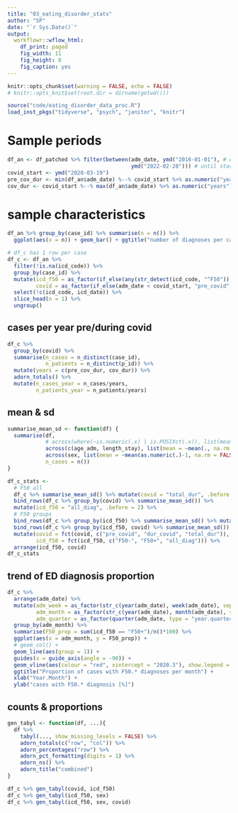 ```yaml
---
title: "03_eating_disorder_stats"
author: "SP"
date: "`r Sys.Date()`"
output: 
  workflowr::wflow_html: 
    df_print: paged
    fig_width: 11
    fig_height: 8
    fig_caption: yes
---
```


```r
knitr::opts_chunk$set(warning = FALSE, echo = FALSE)
# knitr::opts_knit$set(root.dir = dirname(getwd()))
```

```r
source("code/eating_disorder_data_proc.R")
load_inst_pkgs("tidyverse", "psych", "janitor", "knitr")
```

# Sample periods
```r
df_an <- df_patched %>% filter(between(adm_date, ymd("2016-01-01"), # or 2018-03-01 - 2 years before Covid
                                       ymd("2022-02-28"))) # until start of Ukraine war
covid_start <- ymd("2020-03-19")
pre_cov_dur <- min(df_an$adm_date) %--% covid_start %>% as.numeric("years")
cov_dur <- covid_start %--% max(df_an$adm_date) %>% as.numeric("years")
```

# sample characteristics
```r
df_an %>% group_by(case_id) %>% summarise(n = n()) %>% 
  ggplot(aes(x = n)) + geom_bar() + ggtitle("number of diagnoses per case")

# df_c has 1 row per case
df_c <- df_an %>% 
  filter(!is.na(icd_code)) %>% 
  group_by(case_id) %>% 
  mutate(icd_f50 = as_factor(if_else(any(str_detect(icd_code, "^F50")), "F50+", "F50-")),
         covid = as_factor(if_else(adm_date < covid_start, "pre_covid", "dur_covid"))) %>% 
  select(!c(icd_code, icd_date)) %>% 
  slice_head(n = 1) %>% 
  ungroup()
```

## cases per year pre/during covid
```r
df_c %>% 
  group_by(covid) %>%
  summarise(n_cases = n_distinct(case_id),
            n_patients = n_distinct(p_id)) %>%
  mutate(years = c(pre_cov_dur, cov_dur)) %>%
  adorn_totals() %>%
  mutate(n_cases_year = n_cases/years,
         n_patients_year = n_patients/years)
```

## mean & sd
```r
summarise_mean_sd <- function(df) {
  summarise(df, 
            # across(where(~is.numeric(.x) | is.POSIXct(.x)), list(mean = ~mean(., na.rm = FALSE), sd = SD)), 
            across(c(age_adm, length_stay), list(mean = ~mean(., na.rm = FALSE), sd = SD)), 
            across(sex, list(mean = ~mean(as.numeric(.)-1, na.rm = FALSE), sd = ~SD(as.numeric(.)-1))),
            n_cases = n())
}

df_c_stats <- 
  # F50 all
  df_c %>% summarise_mean_sd() %>% mutate(covid = "total_dur", .before = 1) %>% 
  bind_rows(df_c %>% group_by(covid) %>% summarise_mean_sd()) %>% 
  mutate(icd_f50 = "all_diag", .before = 2) %>% 
  # F50 groups
  bind_rows(df_c %>% group_by(icd_f50) %>% summarise_mean_sd() %>% mutate(covid = "total_dur", .before = 1)) %>% 
  bind_rows(df_c %>% group_by(icd_f50, covid) %>% summarise_mean_sd()) %>% 
  mutate(covid = fct(covid, c("pre_covid", "dur_covid", "total_dur")),
         icd_f50 = fct(icd_f50, c("F50-", "F50+", "all_diag"))) %>% 
  arrange(icd_f50, covid)
df_c_stats
```

## trend of ED diagnosis proportion
```r
df_c %>% 
  arrange(adm_date) %>% 
  mutate(adm_week = as_factor(str_c(year(adm_date), week(adm_date), sep = "-KW")), 
         adm_month = as_factor(str_c(year(adm_date), month(adm_date), sep = ".")),
         adm_quarter = as_factor(quarter(adm_date, type = "year.quarter"))) %>%
  group_by(adm_month) %>% 
  summarise(F50_prop = sum(icd_f50 == "F50+")/n()*100) %>% 
  ggplot(aes(x = adm_month, y = F50_prop)) + 
  # geom_col() +
  geom_line(aes(group = 1)) +
  guides(x = guide_axis(angle = -90)) + 
  geom_vline(aes(colour = "red", xintercept = "2020.3"), show.legend = FALSE) + 
  ggtitle("Proportion of cases with F50.* diagnoses per month") +
  xlab("Year.Month") +
  ylab("cases with F50.* diagnosis [%]")
```

## counts & proportions
```r
gen_tabyl <- function(df, ...){
  df %>% 
    tabyl(..., show_missing_levels = FALSE) %>% 
    adorn_totals(c("row", "col")) %>% 
    adorn_percentages("row") %>%
    adorn_pct_formatting(digits = 1) %>%
    adorn_ns() %>% 
    adorn_title("combined")
}

df_c %>% gen_tabyl(covid, icd_f50)
df_c %>% gen_tabyl(icd_f50, sex)
df_c %>% gen_tabyl(icd_f50, sex, covid)
```
